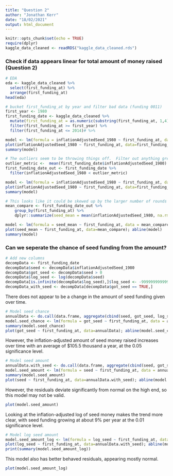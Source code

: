 ---
title: "Question 2"
author: "Jonathan Kerr"
date: "18/02/2021"
output: html_document
---

```{r setup, include=FALSE}
knitr::opts_chunk$set(echo = TRUE)
require(dplyr)
kaggle_data_cleaned <- readRDS("kaggle_data_cleaned.rds")
```

### Check if data appears linear for total amount of money raised (Question 2)

```{r}
# EDA
eda <- kaggle_data_cleaned %>% 
  select(first_funding_at) %>% 
  arrange(first_funding_at)
head(eda)

# bucket first_funding_at by year and filter bad data (funding 0011)
first_year <- 1980
first_funding_date <- kaggle_data_cleaned %>% 
  mutate(first_funding_at = as.numeric(substring(first_funding_at, 1,4)) ) %>% 
  filter(first_funding_at >= first_year) %>% 
  filter(first_funding_at <= 2014)# %>%

model <- lm(formula = inflationAdjustedSeed_1980 ~ first_funding_at, data = first_funding_date)
plot(inflationAdjustedSeed_1980 ~ first_funding_at, data=first_funding_date); abline(model) 
summary(model) 

# The outliers seem to be throwing things off.  Filter out anything greater than 5 SDs from mean
outlier_metric <-  mean(first_funding_date$inflationAdjustedSeed_1980) + (5 * sd(first_funding_date$inflationAdjustedSeed_1980)) # six 9's of precision
first_funding_date_out <- first_funding_date %>% 
  filter(inflationAdjustedSeed_1980 < outlier_metric)

model <- lm(formula = inflationAdjustedSeed_1980 ~ first_funding_at, data = first_funding_date_out)
plot(inflationAdjustedSeed_1980 ~ first_funding_at, data=first_funding_date_out); abline(model) 
summary(model) 

# This looks like it could be skewed up by the larger number of rounds in later years.  Try comparing means instead
mean_compare <- first_funding_date_out %>% 
    group_by(first_funding_at) %>%
    dplyr::summarize(seed_mean = mean(inflationAdjustedSeed_1980, na.rm=TRUE))

model <- lm(formula = seed_mean ~ first_funding_at, data = mean_compare)
plot(seed_mean ~ first_funding_at, data=mean_compare); abline(model) 
summary(model) 
```


### Can we seperate the chance of seed funding from the amount?

```{r}
# Add new columns
decompData <- first_funding_date
decompData$seed <- decompData$inflationAdjustedSeed_1980
decompData$got_seed <- decompData$seed > 0
decompData$log_seed <- log(decompData$seed)
decompData[is.infinite(decompData$log_seed),]$log_seed <- -9999999999999
decompData_with_seed <- decompData[decompData$got_seed == TRUE,]
```


There does not appear to be a change in the amount of seed funding given over time.
```{r}
# Model seed chance
annualData <- do.call(data.frame, aggregate(cbind(seed, got_seed, log_seed)  ~ first_funding_at, data=decompData, FUN=mean))
model.seed_chance <- lm(formula = got_seed ~ first_funding_at, data = annualData[annualData$first_funding_at >= 1990,])
summary(model.seed_chance)
plot(got_seed ~ first_funding_at, data=annualData); abline(model.seed_chance) 
```




However, the inflation-adjusted amount of seed money raised increases over time with an average of $105.5 thousand a year,  at the 0.05 significance level. 
```{r}
# Model seed amount
annualData.with_seed <- do.call(data.frame, aggregate(cbind(seed, got_seed, log_seed)  ~ first_funding_at, data=decompData_with_seed, FUN=mean))
model.seed_amount <- lm(formula = seed ~ first_funding_at, data = annualData.with_seed)
summary(model.seed_amount)
plot(seed ~ first_funding_at, data=annualData.with_seed); abline(model.seed_amount) 
```

However, the residuals deviate significantly from normal on the high end, so this model may not be valid.

```{r}
plot(model.seed_amount)
```




Looking at the inflation-adjusted log of seed money makes the trend more clear, with seed funding growing at about 9\% per year at the 0.01 significance level.
```{r}
# Model log seed amount
model.seed_amount_log <- lm(formula = log_seed ~ first_funding_at, data = annualData.with_seed, na.action=na.omit)
plot(log_seed ~ first_funding_at, data=annualData.with_seed); abline(model.seed_amount_log) 
print(summary(model.seed_amount_log))
```

This model also has better behaved residuals, appearing mostly normal.
```{r}
plot(model.seed_amount_log)
```

